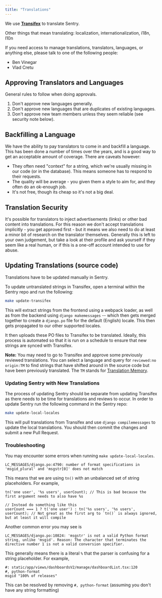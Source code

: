 ```yaml
---
title: "Translations"
---
```


We use [**Transifex**](https://www.transifex.com/getsentry/sentry) to translate Sentry.

Other things that mean translating: localization, internationalization, i18n, l10n

If you need access to manage translations, translators, languages, or anything else, please talk to one of the following people:

- Ben Vinegar
- Vlad Cretu

## Approving Translators and Languages

General rules to follow when doing approvals.

1. Don't approve new languages generally.
2. Don't approve new languages that are duplicates of existing languages.
3. Don't approve new team members unless they seem reliable (see security note below).

## Backfilling a Language

We have the ability to pay translators to come in and backfill a language. This has been done a number of times over the years, and is a good way to get an acceptable amount of coverage. There are caveats however:

- They often need "context" for a string, which we're usually missing in our code (or in the database). This means someone has to respond to their requests.
- The quality will be average - you given them a style to aim for, and they often do an ok-enough job.
- It's not free, though its cheap so it's not a big deal.

## Translation Security

It's possible for translators to inject advertisements (links) or other bad content into translations. For this reason we don't accept translations implicitly - you get approved first - but it means we also need to do at least a minor bit of research on the translator themselves. Generally this is left to your own judgement, but take a look at their profile and ask yourself if they seem like a real human, or if this is a one-off account intended to use for abuse.

## Updating Translations (source code)

Translations have to be updated manually in Sentry.

To update untranslated strings in Transifex, open a terminal within the Sentry repo and run the following:

```bash
make update-transifex
```

This will extract strings from the frontend using a webpack loader, as well as from the backend using `django makemessages` -- which then gets merged together to create a `django.po` file for the default (English) locale. This then gets propagated to our other supported locales.

It then uploads these PO files to Transifex to be translated. Ideally, this process is automated so that it is run on a schedule to ensure that new strings are synced with Transifex.

**Note:** You may need to go to Transifex and approve some previously reviewed translations. You can select a language and query for `reviewed:no origin:TM` to find strings that have shifted around in the source code but have been previously translated. The `TM` stands for [Translation Memory](https://www.transifex.com/blog/2021/tm-management-update-all-you-need-to-know/).


### Updating Sentry with New Translations

The process of updating Sentry should be separate from updating Transifex as there needs to be time for translations and reviews to occur. In order to update Sentry run the following command in the Sentry repo:


```bash
make update-local-locales
```

This will pull translations from Transifex and use `django compilemessages` to update the local translations. You should then commit the changes and submit a new Pull Request.



### Troubleshooting

You may encounter some errors when running `make update-local-locales`.


```
LC_MESSAGES/django.po:4790: number of format specifications in 'msgid_plural' and 'msgstr[0]' does not match
```

This means that we are using `tn()` with an unbalanced set of string placeholders. For example,

```
tn('one user', '%s users', userCount); // This is bad because the first argument needs to also have %s

// Instead do something like this
userCount === 1 ? t('one user') : tn('%s users', '%s users', userCount); // Not great as the first arg to `tn()` is always ignored, but at least it will compile
```


Another common error you may see is

```
LC_MESSAGES/django.po:10824: 'msgstr' is not a valid Python format string, unlike 'msgid'. Reason: The character that terminates the directive number 1 is not a valid conversion specifier.
```

This generally means there is a literal `%` that the parser is confusing for a string placeholder. For example,

```
#: static/app/views/dashboardsV2/manage/dashboardList.tsx:120
#, python-format
msgid "100% of releases"
```

This can be resolved by removing `#, python-format` (assuming you don't have any string formatting)

